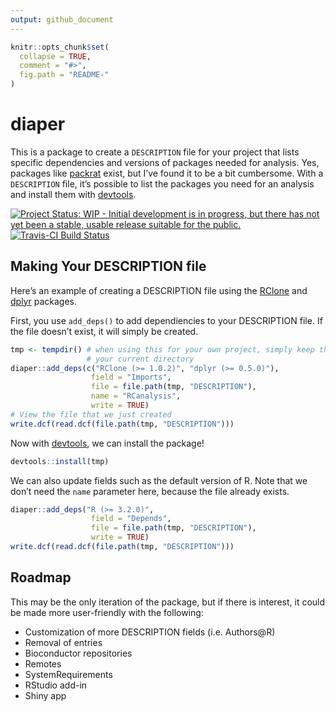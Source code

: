 ```yaml
---
output: github_document
---
```


<!-- README.md is generated from README.Rmd. Please edit that file -->

```r
knitr::opts_chunk$set(
  collapse = TRUE,
  comment = "#>",
  fig.path = "README-"
)
```

# diaper

This is a package to create a `DESCRIPTION` file for your project that lists
specific dependencies and versions of packages needed for analysis. Yes, 
packages like [packrat] exist, but I've found it to be a bit cumbersome. With a
`DESCRIPTION` file, it's possible to list the packages you need for an analysis
and install them with [devtools].

[![Project Status: WIP - Initial development is in progress, but there has not yet been a stable, usable release suitable for the public.](http://www.repostatus.org/badges/latest/wip.svg)](http://www.repostatus.org/#wip)
[![Travis-CI Build Status](https://travis-ci.org/zkamvar/diaper.svg?branch=master)](https://travis-ci.org/zkamvar/diaper)

## Making Your DESCRIPTION file

Here's an example of creating a DESCRIPTION file using the [RClone] and [dplyr] 
packages.


First, you use `add_deps()` to add dependiencies to your DESCRIPTION file. If
the file doesn't exist, it will simply be created.

```r
tmp <- tempdir() # when using this for your own project, simply keep this as
                 # your current directory
diaper::add_deps(c("RClone (>= 1.0.2)", "dplyr (>= 0.5.0)"), 
                  field = "Imports", 
                  file = file.path(tmp, "DESCRIPTION"), 
                  name = "RCanalysis",
                  write = TRUE)
# View the file that we just created
write.dcf(read.dcf(file.path(tmp, "DESCRIPTION")))
```

Now with [devtools], we can install the package!

```r
devtools::install(tmp)
```

We can also update fields such as the default version of R. Note that we don't
need the `name` parameter here, because the file already exists.

```r
diaper::add_deps("R (>= 3.2.0)",
                  field = "Depends",
                  file = file.path(tmp, "DESCRIPTION"),
                  write = TRUE)
write.dcf(read.dcf(file.path(tmp, "DESCRIPTION")))
```



## Roadmap

This may be the only iteration of the package, but if there is interest, it could
be made more user-friendly with the following:

- Customization of more DESCRIPTION fields (i.e. Authors@R)
- Removal of entries
- Bioconductor repositories
- Remotes
- SystemRequirements
- RStudio add-in
- Shiny app


[packrat]: https://cran.r-project.org/package=packrat
[devtools]: https://cran.r-project.org/package=devtools
[dplyr]: https://cran.r-project.org/package=dplyr
[RClone]: https://cran.r-project.org/package=RClone
